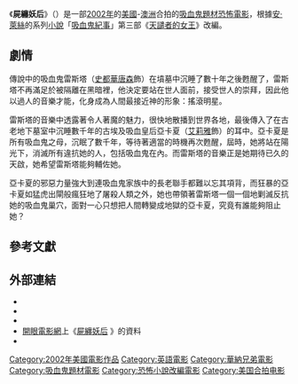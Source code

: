 {{expand|time=2016-09-18T00:45:12+00:00}}
{{noteTA
|T=zh-tw:魔咒女王; zh-hk:屍纏妖后; zh-cn:吸血鬼女王 (电影);
|G1=Movie
|G2=Show
|1=zh-tw:魔咒女王; zh-hk:屍纏妖后; zh-cn:吸血鬼女王;
|2=zh-tw:夜訪吸血鬼; zh-hk:吸血迷情; zh-cn:夜访吸血鬼;
|3=zh-tw:麥克·萊墨; zh-hk:米高·利馬; zh-cn:迈克尔·瑞迈尔;
|4=zh-tw:艾莉亞; zh-hk:艾莉亞; zh-cn:艾莉娅;
|5=zh-tw:史都華·唐森; zh-hk:史釗活·唐辛; zh-cn:斯图尔特·汤桑德;
|6=zh-tw:文森·培瑞茲; zh-hk:雲遜·巴赫斯; zh-cn:文森特·佩雷斯;
|7=zh-tw:吸血鬼紀事; zh-hk:吸血鬼大全; zh-cn:吸血鬼编年史;
}}

{{Infobox film
|name           = 屍纏妖后
|original_name  = {{lang|en|''Queen of the Damned''}}
|image          = Queen of the Damned (Hong Kong Version DVD Cover).JPG
|caption        = 進口[[華納|華納]]香港版[[DVD|DVD]]封面
|director       = {{tsl|en|Michael Rymer|米高·利馬}}
|producer       = Jorge Saralegui
|screenplay     = 
|story          =
|starring       = [[艾莉婭|艾莉亞]]<br />[[斯圖爾特·湯桑德|史釗活·唐辛]]<br />Marguerite Moreau<br />[[保羅·麥甘|保羅·麥甘]]<br />[[雲遜·巴赫斯|雲遜·巴赫斯]]<br />{{tsl|en|Lena Olin|蓮娜·歐琳}}
|music          = {{tsl|en|Richard Gibbs|李察·吉卜斯}}<br />{{tsl|en|Jonathan Davis|尊立頓·戴維斯}}
|cinematography = Ian Baker
|editing        = Dany Cooper
|studio         = [[威秀電影|威秀電影]]<br/>NPV Entertainment<br/>Material Productions
|sequel         = 
|distributor    = [[華納兄弟|華納兄弟]]
|released       = {{Film date|2002|02|22|美國|2002|04|04|澳洲}}
|runtime        = 101[[分鐘|分鐘]]
|country        = {{美國電影產地}}<br />{{澳大利亞電影產地}}
|language       = [[英語|英語]]
|budget         = 3500萬[[美元|美元]]
|gross          = 4550萬[[美元|美元]]
| preceded_by  = 《[[吸血迷情|吸血迷情]]》
| followed_by   =
| tw_name       = 魔咒女王
| hk_name       = 屍纏妖后
}}

《'''屍纏妖后'''》（{{lang-en|''Queen of the Damned''}}）是一部[[2002年電影|2002年]]的[[美國電影|美國]]-[[澳洲電影|澳洲]]合拍的[[吸血鬼題材作品列表|吸血鬼題材]][[恐怖電影|恐怖電影]]，根據[[安·萊絲|安·萊絲]]的系列[[小說|小說]]「[[吸血鬼紀事|吸血鬼紀事]]」第三部《[[天譴者的女王|天譴者的女王]]》改編。

== 劇情 ==
傳說中的吸血鬼雷斯塔（[[斯圖爾特·湯桑德|史都華唐森]]飾）在墳墓中沉睡了數十年之後甦醒了，雷斯塔不再滿足於被隔離在黑暗裡，他決定要站在世人面前，接受世人的崇拜，因此他以過人的音樂才能，化身成為人間最接近神的形象：搖滾明星。

雷斯塔的音樂中透露著令人著魔的魅力，很快地散播到世界各地，最後傳入了在古老地下墓室中沉睡數千年的古埃及吸血皇后亞卡夏（[[艾莉雅|艾莉雅]]飾）的耳中。亞卡夏是所有吸血鬼之母，沉眠了數千年，等待著適當的時機再次甦醒，屆時，她將站在陽光下，消滅所有違抗她的人，包括吸血鬼在內。而雷斯塔的音樂正是她期待已久的天啟，她希望雷斯塔能夠輔佐她。

亞卡夏的邪惡力量強大到連吸血鬼家族中的長老聯手都難以忘其項背，而狂暴的亞卡夏如猛虎出閘般瘋狂地了屠殺人類之外，她也帶領著雷斯塔一個一個地剿滅反抗她的吸血鬼巢穴，面對一心只想把人間轉變成地獄的亞卡夏，究竟有誰能夠阻止她？

==參考文獻==
{{Reflist}}

== 外部連結 ==
* {{IMDb title|0238546|屍纏妖后}}
* {{Amg movie|259471|屍纏妖后}}
* {{Rotten-tomatoes|queen_of_the_damned|屍纏妖后}}
* [[開眼電影網|開眼電影網]]上《[http://app2.atmovies.com.tw/film/fQen00238546/ 屍纏妖后] {{Wayback|url=http://app2.atmovies.com.tw/film/fQen00238546/ |date=20170624025529 }}》的資料 {{zh-tw}}
* {{douban}}

{{Portal bar|電影|美國|澳洲}}
[[Category:2002年美國電影作品|Category:2002年美國電影作品]]
[[Category:英語電影|Category:英語電影]]
[[Category:華納兄弟電影|Category:華納兄弟電影]]
[[Category:吸血鬼題材電影|Category:吸血鬼題材電影]]
[[Category:恐怖小說改編電影|Category:恐怖小說改編電影]]
[[Category:美国合拍电影|Category:美国合拍电影]]
